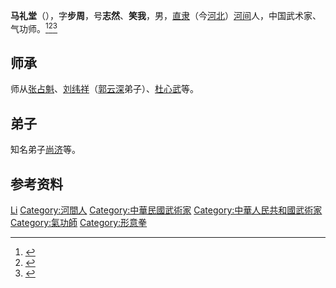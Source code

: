 '''马礼堂'''（{{bd|1903年||1988年|}}），字'''步周'''，号'''志然'''、'''笑我'''，男，[[直隶|直隶]]（今[[河北|河北]]）[[河间市|河间]]人，中国武术家、气功师。<ref>{{Cite book|title=中国功夫辞典|author=李春生主编|publisher=中州古籍出版社|year=1987|isbn=|location=郑州|pages=}}</ref><ref>{{Cite book|title=体育百科大全23 武术二|author=吴兆祥主编|publisher=安徽人民出版社|year=2010|isbn=|location=合肥|pages=}}</ref><ref>{{Cite book|title=中国太极拳辞典|author=余功保编著|publisher=人民体育出版社|year=2006|isbn=|location=北京|pages=}}</ref>

== 师承 ==
师从[[张占魁|张占魁]]、[[刘纬祥|刘纬祥]]（[[郭云深|郭云深]]弟子）、[[杜心武|杜心武]]等。

== 弟子 ==
知名弟子[[尚济|尚济]]等。

== 参考资料 ==
{{reflist}}

{{中国人物小作品}}

{{Authority control}}
{{DEFAULTSORT:Ma马}}
[[Category:马姓|Li]]
[[Category:河間人|Category:河間人]]
[[Category:中華民國武術家|Category:中華民國武術家]]
[[Category:中華人民共和國武術家|Category:中華人民共和國武術家]]
[[Category:氣功師|Category:氣功師]]
[[Category:形意拳|Category:形意拳]]